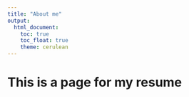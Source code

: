 ```yaml
---
title: "About me"
output: 
  html_document:
    toc: true
    toc_float: true
    theme: cerulean
---
```


# This is a page for my resume